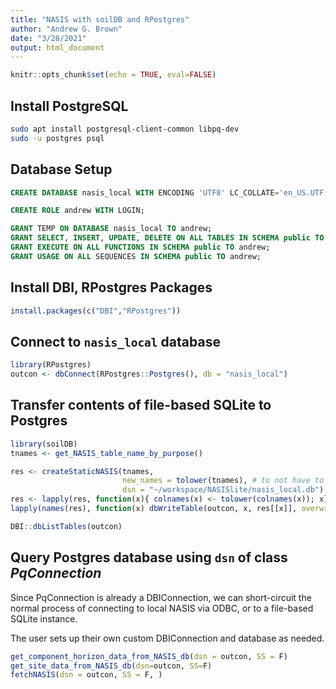 ```yaml
---
title: "NASIS with soilDB and RPostgres"
author: "Andrew G. Brown"
date: "3/28/2021"
output: html_document
---
```


```r
knitr::opts_chunk$set(echo = TRUE, eval=FALSE)
```

## Install PostgreSQL

```sh
sudo apt install postgresql-client-common libpq-dev
sudo -u postgres psql
```

## Database Setup

```sql
CREATE DATABASE nasis_local WITH ENCODING 'UTF8' LC_COLLATE='en_US.UTF-8' LC_CTYPE='en_US.UTF-8';
```

```sql
CREATE ROLE andrew WITH LOGIN;
```

```sql
GRANT TEMP ON DATABASE nasis_local TO andrew;
GRANT SELECT, INSERT, UPDATE, DELETE ON ALL TABLES IN SCHEMA public TO andrew;
GRANT EXECUTE ON ALL FUNCTIONS IN SCHEMA public TO andrew;
GRANT USAGE ON ALL SEQUENCES IN SCHEMA public TO andrew;
```

## Install DBI, RPostgres Packages

```r
install.packages(c("DBI","RPostgres"))
```

## Connect to `nasis_local` database

```r
library(RPostgres)
outcon <- dbConnect(RPostgres::Postgres(), db = "nasis_local")
```

## Transfer contents of file-based SQLite to Postgres

```r
library(soilDB)
tnames <- get_NASIS_table_name_by_purpose()

res <- createStaticNASIS(tnames, 
                         new_names = tolower(tnames), # to not have to modifiy queries
                         dsn = "~/workspace/NASISlite/nasis_local.db")
res <- lapply(res, function(x){ colnames(x) <- tolower(colnames(x)); x})
lapply(names(res), function(x) dbWriteTable(outcon, x, res[[x]], overwrite=TRUE))

DBI::dbListTables(outcon)
```

## Query Postgres database using `dsn` of class _PqConnection_

Since PqConnection is already a DBIConnection, we can short-circuit the normal process of connecting to local NASIS via ODBC, or to a file-based SQLite instance. 

The user sets up their own custom DBIConnection and database as needed.

```r
get_component_horizon_data_from_NASIS_db(dsn = outcon, SS = F)
get_site_data_from_NASIS_db(dsn=outcon, SS=F)
fetchNASIS(dsn = outcon, SS = F, )
```
